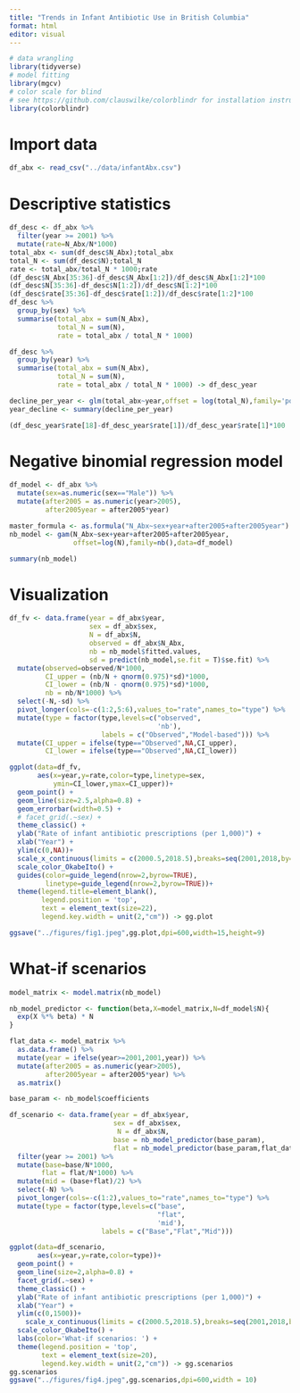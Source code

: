 ```yaml
---
title: "Trends in Infant Antibiotic Use in British Columbia"
format: html
editor: visual
---
```


```r
# data wrangling
library(tidyverse)
# model fitting
library(mgcv)
# color scale for blind
# see https://github.com/clauswilke/colorblindr for installation instructions
library(colorblindr)
```

# Import data

```r
df_abx <- read_csv("../data/infantAbx.csv") 
```

# Descriptive statistics

```r
df_desc <- df_abx %>% 
  filter(year >= 2001) %>% 
  mutate(rate=N_Abx/N*1000)
total_abx <- sum(df_desc$N_Abx);total_abx
total_N <- sum(df_desc$N);total_N
rate <- total_abx/total_N * 1000;rate
(df_desc$N_Abx[35:36]-df_desc$N_Abx[1:2])/df_desc$N_Abx[1:2]*100
(df_desc$N[35:36]-df_desc$N[1:2])/df_desc$N[1:2]*100
(df_desc$rate[35:36]-df_desc$rate[1:2])/df_desc$rate[1:2]*100
df_desc %>% 
  group_by(sex) %>% 
  summarise(total_abx = sum(N_Abx),
            total_N = sum(N),
            rate = total_abx / total_N * 1000)

df_desc %>% 
  group_by(year) %>% 
  summarise(total_abx = sum(N_Abx),
            total_N = sum(N),
            rate = total_abx / total_N * 1000) -> df_desc_year

decline_per_year <- glm(total_abx~year,offset = log(total_N),family='poisson',data=df_desc_year)
year_decline <- summary(decline_per_year)

(df_desc_year$rate[18]-df_desc_year$rate[1])/df_desc_year$rate[1]*100

```

# Negative binomial regression model

```r
df_model <- df_abx %>% 
  mutate(sex=as.numeric(sex=="Male")) %>% 
  mutate(after2005 = as.numeric(year>2005),
         after2005year = after2005*year)

master_formula <- as.formula("N_Abx~sex+year+after2005+after2005year")
nb_model <- gam(N_Abx~sex+year+after2005+after2005year,
                offset=log(N),family=nb(),data=df_model)

summary(nb_model)
```

# Visualization

```r
df_fv <- data.frame(year = df_abx$year,
                    sex = df_abx$sex,
                    N = df_abx$N,
                    observed = df_abx$N_Abx,
                    nb = nb_model$fitted.values,
                    sd = predict(nb_model,se.fit = T)$se.fit) %>%  
  mutate(observed=observed/N*1000,
         CI_upper = (nb/N + qnorm(0.975)*sd)*1000,
         CI_lower = (nb/N - qnorm(0.975)*sd)*1000,
         nb = nb/N*1000) %>% 
  select(-N,-sd) %>% 
  pivot_longer(cols=-c(1:2,5:6),values_to="rate",names_to="type") %>% 
  mutate(type = factor(type,levels=c("observed",
                                     'nb'),
                       labels = c("Observed","Model-based"))) %>% 
  mutate(CI_upper = ifelse(type=="Observed",NA,CI_upper),
         CI_lower = ifelse(type=="Observed",NA,CI_lower))

ggplot(data=df_fv,
       aes(x=year,y=rate,color=type,linetype=sex,
           ymin=CI_lower,ymax=CI_upper))+
  geom_point() +
  geom_line(size=2.5,alpha=0.8) +
  geom_errorbar(width=0.5) +
  # facet_grid(.~sex) +
  theme_classic() +
  ylab("Rate of infant antibiotic prescriptions (per 1,000)") +
  xlab("Year") +
  ylim(c(0,NA))+
  scale_x_continuous(limits = c(2000.5,2018.5),breaks=seq(2001,2018,by=4)) +
  scale_color_OkabeIto() + 
  guides(color=guide_legend(nrow=2,byrow=TRUE),
         linetype=guide_legend(nrow=2,byrow=TRUE))+
  theme(legend.title=element_blank(),
        legend.position = 'top',
        text = element_text(size=22),
        legend.key.width = unit(2,"cm")) -> gg.plot

ggsave("../figures/fig1.jpeg",gg.plot,dpi=600,width=15,height=9)
```

# What-if scenarios

```r

model_matrix <- model.matrix(nb_model)

nb_model_predictor <- function(beta,X=model_matrix,N=df_model$N){
  exp(X %*% beta) * N
}

flat_data <- model_matrix %>% 
  as.data.frame() %>% 
  mutate(year = ifelse(year>=2001,2001,year)) %>% 
  mutate(after2005 = as.numeric(year>2005),
         after2005year = after2005*year) %>% 
  as.matrix()

base_param <- nb_model$coefficients

df_scenario <- data.frame(year = df_abx$year,
                          sex = df_abx$sex,
                           N = df_abx$N,
                          base = nb_model_predictor(base_param),
                          flat = nb_model_predictor(base_param,flat_data)) %>% 
  filter(year >= 2001) %>% 
  mutate(base=base/N*1000,
        flat = flat/N*1000) %>% 
  mutate(mid = (base+flat)/2) %>% 
  select(-N) %>% 
  pivot_longer(cols=-c(1:2),values_to="rate",names_to="type") %>% 
  mutate(type = factor(type,levels=c("base",
                                     "flat",
                                     'mid'),
                       labels = c("Base","Flat","Mid")))

ggplot(data=df_scenario,
       aes(x=year,y=rate,color=type))+
  geom_point() +
  geom_line(size=2,alpha=0.8) +
  facet_grid(.~sex) +
  theme_classic() +
  ylab("Rate of infant antibiotic prescriptions (per 1,000)") +
  xlab("Year") +
  ylim(c(0,1500))+
    scale_x_continuous(limits = c(2000.5,2018.5),breaks=seq(2001,2018,by=4)) +
  scale_color_OkabeIto() +
  labs(color='What-if scenarios: ') +
  theme(legend.position = 'top',
        text = element_text(size=20),
        legend.key.width = unit(2,"cm")) -> gg.scenarios
gg.scenarios
ggsave("../figures/fig4.jpeg",gg.scenarios,dpi=600,width = 10)
```

